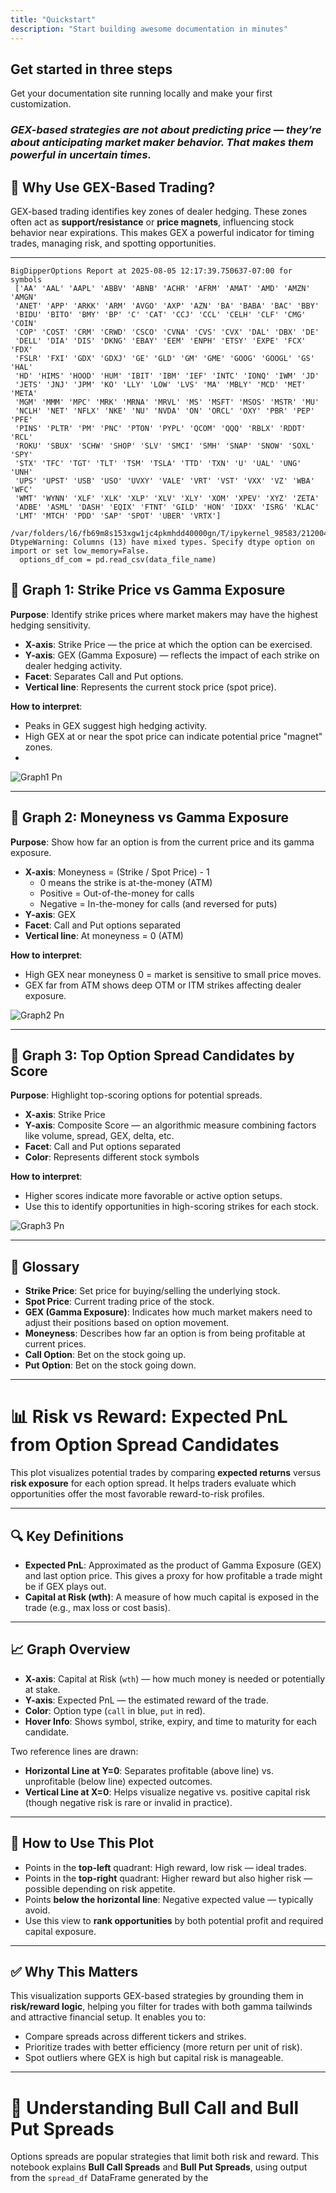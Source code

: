 ```yaml
---
title: "Quickstart"
description: "Start building awesome documentation in minutes"
---
```


## Get started in three steps

Get your documentation site running locally and make your first customization.

### _GEX-based strategies are not about predicting price — they’re about anticipating market maker behavior. That makes them powerful in uncertain times._

## **🎯 Why Use GEX-Based Trading?**

GEX-based trading identifies key zones of dealer hedging. These zones often act as **support/resistance** or **price magnets**, influencing stock behavior near expirations. This makes GEX a powerful indicator for timing trades, managing risk, and spotting opportunities.

---

```
BigDipperOptions Report at 2025-08-05 12:17:39.750637-07:00 for symbols
 ['AA' 'AAL' 'AAPL' 'ABBV' 'ABNB' 'ACHR' 'AFRM' 'AMAT' 'AMD' 'AMZN' 'AMGN'
 'ANET' 'APP' 'ARKK' 'ARM' 'AVGO' 'AXP' 'AZN' 'BA' 'BABA' 'BAC' 'BBY'
 'BIDU' 'BITO' 'BMY' 'BP' 'C' 'CAT' 'CCJ' 'CCL' 'CELH' 'CLF' 'CMG' 'COIN'
 'COP' 'COST' 'CRM' 'CRWD' 'CSCO' 'CVNA' 'CVS' 'CVX' 'DAL' 'DBX' 'DE'
 'DELL' 'DIA' 'DIS' 'DKNG' 'EBAY' 'EEM' 'ENPH' 'ETSY' 'EXPE' 'FCX' 'FDX'
 'FSLR' 'FXI' 'GDX' 'GDXJ' 'GE' 'GLD' 'GM' 'GME' 'GOOG' 'GOOGL' 'GS' 'HAL'
 'HD' 'HIMS' 'HOOD' 'HUM' 'IBIT' 'IBM' 'IEF' 'INTC' 'IONQ' 'IWM' 'JD'
 'JETS' 'JNJ' 'JPM' 'KO' 'LLY' 'LOW' 'LVS' 'MA' 'MBLY' 'MCD' 'MET' 'META'
 'MGM' 'MMM' 'MPC' 'MRK' 'MRNA' 'MRVL' 'MS' 'MSFT' 'MSOS' 'MSTR' 'MU'
 'NCLH' 'NET' 'NFLX' 'NKE' 'NU' 'NVDA' 'ON' 'ORCL' 'OXY' 'PBR' 'PEP' 'PFE'
 'PINS' 'PLTR' 'PM' 'PNC' 'PTON' 'PYPL' 'QCOM' 'QQQ' 'RBLX' 'RDDT' 'RCL'
 'ROKU' 'SBUX' 'SCHW' 'SHOP' 'SLV' 'SMCI' 'SMH' 'SNAP' 'SNOW' 'SOXL' 'SPY'
 'STX' 'TFC' 'TGT' 'TLT' 'TSM' 'TSLA' 'TTD' 'TXN' 'U' 'UAL' 'UNG' 'UNH'
 'UPS' 'UPST' 'USB' 'USO' 'UVXY' 'VALE' 'VRT' 'VST' 'VXX' 'VZ' 'WBA' 'WFC'
 'WMT' 'WYNN' 'XLF' 'XLK' 'XLP' 'XLV' 'XLY' 'XOM' 'XPEV' 'XYZ' 'ZETA'
 'ADBE' 'ASML' 'DASH' 'EQIX' 'FTNT' 'GILD' 'HON' 'IDXX' 'ISRG' 'KLAC'
 'LMT' 'MTCH' 'PDD' 'SAP' 'SPOT' 'UBER' 'VRTX']
```

```
/var/folders/l6/fb69m8s153xgw1jc4pkmhdd40000gn/T/ipykernel_98583/2120043995.py:2: DtypeWarning: Columns (13) have mixed types. Specify dtype option on import or set low_memory=False.
  options_df_com = pd.read_csv(data_file_name)
```

## **🔹 Graph 1: Strike Price vs Gamma Exposure**

**Purpose**: Identify strike prices where market makers may have the highest hedging sensitivity.

- **X-axis**: Strike Price — the price at which the option can be exercised.
- **Y-axis**: GEX (Gamma Exposure) — reflects the impact of each strike on dealer hedging activity.
- **Facet**: Separates Call and Put options.
- **Vertical line**: Represents the current stock price (spot price).

**How to interpret**:

- Peaks in GEX suggest high hedging activity.
- High GEX at or near the spot price can indicate potential price "magnet" zones.
- 

  ![Graph1 Pn](/images/graph1.png)

---

## **🔹 Graph 2: Moneyness vs Gamma Exposure**

**Purpose**: Show how far an option is from the current price and its gamma exposure.

- **X-axis**: Moneyness = (Strike / Spot Price) - 1
  - 0 means the strike is at-the-money (ATM)
  - Positive = Out-of-the-money for calls
  - Negative = In-the-money for calls (and reversed for puts)
- **Y-axis**: GEX
- **Facet**: Call and Put options separated
- **Vertical line**: At moneyness = 0 (ATM)

**How to interpret**:

- High GEX near moneyness 0 = market is sensitive to small price moves.
- GEX far from ATM shows deep OTM or ITM strikes affecting dealer exposure.

![Graph2 Pn](/images/graph2.png)

---

## **🔹 Graph 3: Top Option Spread Candidates by Score**

**Purpose**: Highlight top-scoring options for potential spreads.

- **X-axis**: Strike Price
- **Y-axis**: Composite Score — an algorithmic measure combining factors like volume, spread, GEX, delta, etc.
- **Facet**: Call and Put options separated
- **Color**: Represents different stock symbols

**How to interpret**:

- Higher scores indicate more favorable or active option setups.
- Use this to identify opportunities in high-scoring strikes for each stock.

![Graph3 Pn](/images/graph3.png)

---

## **📘 Glossary**

- **Strike Price**: Set price for buying/selling the underlying stock.
- **Spot Price**: Current trading price of the stock.
- **GEX (Gamma Exposure)**: Indicates how much market makers need to adjust their positions based on option movement.
- **Moneyness**: Describes how far an option is from being profitable at current prices.
- **Call Option**: Bet on the stock going up.
- **Put Option**: Bet on the stock going down.

---

# **📊 Risk vs Reward: Expected PnL from Option Spread Candidates**

This plot visualizes potential trades by comparing **expected returns** versus **risk exposure** for each option spread. It helps traders evaluate which opportunities offer the most favorable reward-to-risk profiles.

---

## **🔍 Key Definitions**

- **Expected PnL**: Approximated as the product of Gamma Exposure (GEX) and last option price. This gives a proxy for how profitable a trade might be if GEX plays out.
- **Capital at Risk (wth)**: A measure of how much capital is exposed in the trade (e.g., max loss or cost basis).

---

## **📈 Graph Overview**

- **X-axis**: Capital at Risk (`wth`) — how much money is needed or potentially at stake.
- **Y-axis**: Expected PnL — the estimated reward of the trade.
- **Color**: Option type (`call` in blue, `put` in red).
- **Hover Info**: Shows symbol, strike, expiry, and time to maturity for each candidate.

Two reference lines are drawn:

- **Horizontal Line at Y=0**: Separates profitable (above line) vs. unprofitable (below line) expected outcomes.
- **Vertical Line at X=0**: Helps visualize negative vs. positive capital risk (though negative risk is rare or invalid in practice).

---

## **🧠 How to Use This Plot**

- Points in the **top-left** quadrant: High reward, low risk — ideal trades.
- Points in the **top-right** quadrant: Higher reward but also higher risk — possible depending on risk appetite.
- Points **below the horizontal line**: Negative expected value — typically avoid.
- Use this view to **rank opportunities** by both potential profit and required capital exposure.

---

## **✅ Why This Matters**

This visualization supports GEX-based strategies by grounding them in **risk/reward logic**, helping you filter for trades with both gamma tailwinds and attractive financial setup. It enables you to:

- Compare spreads across different tickers and strikes.
- Prioritize trades with better efficiency (more return per unit of risk).
- Spot outliers where GEX is high but capital risk is manageable.

---

# **📘 Understanding Bull Call and Bull Put Spreads**

Options spreads are popular strategies that limit both risk and reward. This notebook explains **Bull Call Spreads** and **Bull Put Spreads**, using output from the `spread_df` DataFrame generated by the